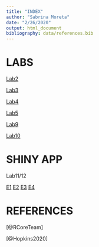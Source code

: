 ```yaml
---
title: "INDEX"
author: "Sabrina Moreta"
date: "2/26/2020"
output: html_document
bibliography: data/references.bib
---
```

# LABS 

[Lab2](lab2_sabrinamoreta.html)

[Lab3](lab3_sabrinamoreta.html)

[Lab4](lab4_sabrinamoreta.html)

[Lab5](lab5_sabrinamoreta.html) 

[Lab9](lab9_sabrinamoreta.html)

[Lab10](lab10_sabrinamoreta.html) 


# SHINY APP
Lab11/12 

[E1](https://smoreta.shinyapps.io/Lab12_E1_SM/)
[E2](https://smoreta.shinyapps.io/Lab12_E2_SM/)
[E3](https://smoreta.shinyapps.io/Lab12_E3_SM/)
[E4](https://smoreta.shinyapps.io/Lab12_E4_SM/)


# REFERENCES

[@RCoreTeam]

[@Hopkins2020]













